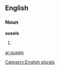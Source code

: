 ==English==

===Noun===
'''ousels'''

# {{plural of|[[ousel]]}}

[[Category:English plurals]]

[[ar:ousels]]
